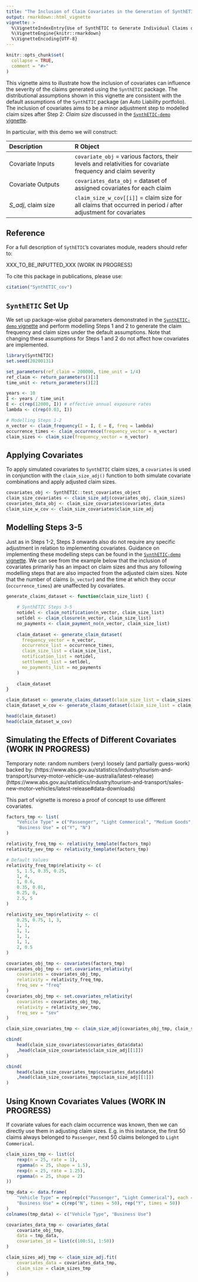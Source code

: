 ```yaml
---
title: "The Inclusion of Claim Covariates in the Generation of SynthETIC Claims"
output: rmarkdown::html_vignette
vignette: >
  %\VignetteIndexEntry{Use of SynthETIC to Generate Individual Claims of Realistic Features}
  %\VignetteEngine{knitr::rmarkdown}
  %\VignetteEncoding{UTF-8}
---
```


```r
knitr::opts_chunk$set(
  collapse = TRUE,
  comment = "#>"
)
```

This vignette aims to illustrate how the inclusion of covariates can influence the severity of the claims generated using the `SynthETIC` package. The distributional assumptions shown in this vignette are consistent with the default assumptions of the `SynthETIC` package (an Auto Liability portfolio). The inclusion of covariates aims to be a minor adjustment step to modelled claim sizes after Step 2: *Claim size* discussed in the [`SynthETIC-demo` vignette](SynthETIC-demo.html).

In particular, with this demo we will construct:

------------------------------------------------------------------------------------------
Description                     R Object
------------------------------- ----------------------------------------------------------
Covariate Inputs                `covariate_obj` = various factors, their levels and relativities for covariate frequency and claim severity

Covariate Outputs               `covariates_data_obj` = dataset of assigned covariates for each claim

*S_adj*, claim size             `claim_size_w_cov[[i]]` = claim size for all claims that occurred in period *i* after adjustment for covariates
------------------------------------------------------------------------------------------

Reference
---
For a full description of `SythETIC`'s covariates module, readers should refer to:

XXX_TO_BE_INPUTTED_XXX (WORK IN PROGRESS)

To cite this package in publications, please use:
```r
citation("SynthETIC_cov")
```

`SynthETIC` Set Up
---

We set up package-wise global parameters demonstrated in the [`SynthETIC-demo` vignette](SynthETIC-demo.html) and perform modelling Steps 1 and 2 to generate the claim frequency and claim sizes under the default assumptions. Note that changing these assumptions for Steps 1 and 2 do not affect how covariates are implemented.

```r
library(SynthETIC)
set.seed(20200131)

set_parameters(ref_claim = 200000, time_unit = 1/4)
ref_claim <- return_parameters()[1]
time_unit <- return_parameters()[2]

years <- 10
I <- years / time_unit
E <- c(rep(12000, I)) # effective annual exposure rates
lambda <- c(rep(0.03, I))

# Modelling Steps 1-2
n_vector <- claim_frequency(I = I, E = E, freq = lambda)
occurrence_times <- claim_occurrence(frequency_vector = n_vector)
claim_sizes <- claim_size(frequency_vector = n_vector)
```

Applying Covariates
---

To apply simulated covariates to `SynthETIC` claim sizes, a `covariates` is used in conjunction with the `claim_size_adj()` function to both simulate covariate combinations and apply adjusted claim sizes.

```r
covariates_obj <- SynthETIC::test_covariates_object
claim_size_covariates <- claim_size_adj(covariates_obj, claim_sizes)
covariates_data_obj <- claim_size_covariates$covariates_data
claim_size_w_cov <- claim_size_covariates$claim_size_adj
```

Modelling Steps 3-5
---

Just as in Steps 1-2, Steps 3 onwards also do not require any specific adjustment in relation to implementing covariates. Guidance on implementing these modelling steps can be found in the [`SynthETIC-demo` vignette](SynthETIC-demo.html). We can see from the example below that the inclusion of covariates primarily has an impact on claim sizes and thus any following modelling steps that are also impacted from the adjusted claim sizes. Note that the number of claims (`n_vector`) and the time at which they occur (`occurrence_times`) are unaffected by covariates.

```r
generate_claims_dataset <- function(claim_size_list) {
    
    # SynthETIC Steps 3-5
    notidel <- claim_notification(n_vector, claim_size_list)
    setldel <- claim_closure(n_vector, claim_size_list)
    no_payments <- claim_payment_no(n_vector, claim_size_list)
    
    claim_dataset <- generate_claim_dataset(
      frequency_vector = n_vector,
      occurrence_list = occurrence_times,
      claim_size_list = claim_size_list,
      notification_list = notidel,
      settlement_list = setldel,
      no_payments_list = no_payments
    )
    
    claim_dataset
}

claim_dataset <- generate_claims_dataset(claim_size_list = claim_sizes)
claim_dataset_w_cov <- generate_claims_dataset(claim_size_list = claim_size_w_cov)

head(claim_dataset)
head(claim_dataset_w_cov)
```

Simulating the Effects of Different Covariates (WORK IN PROGRESS)
---

Temporary note: random numbers (very) loosely (and partially guess-work) backed by:
(https://www.abs.gov.au/statistics/industry/tourism-and-transport/survey-motor-vehicle-use-australia/latest-release)
(https://www.abs.gov.au/statistics/industry/tourism-and-transport/sales-new-motor-vehicles/latest-release#data-downloads)

This part of vignette is moreso a proof of concept to use different covariates.

```r
factors_tmp <- list(
    "Vehicle Type" = c("Passenger", "Light Commerical", "Medium Goods", "Heavy Goods"),
    "Business Use" = c("Y", "N")
)

relativity_freq_tmp <- relativity_template(factors_tmp)
relativity_sev_tmp <- relativity_template(factors_tmp)

# Default Values
relativity_freq_tmp$relativity <- c(
    5, 1.5, 0.35, 0.25,
    1, 4,
    1, 0.6,
    0.35, 0.01,
    0.25, 0,
    2.5, 5
)

relativity_sev_tmp$relativity <- c(
    0.25, 0.75, 1, 3,
    1, 1,
    1, 1,
    1, 1,
    1, 1,
    2, 0.5
)

covariates_obj_tmp <- covariates(factors_tmp)
covariates_obj_tmp <- set.covariates_relativity(
    covariates = covariates_obj_tmp, 
    relativity = relativity_freq_tmp, 
    freq_sev = "freq"
)
covariates_obj_tmp <- set.covariates_relativity(
    covariates = covariates_obj_tmp, 
    relativity = relativity_sev_tmp, 
    freq_sev = "sev"
)

claim_size_covariates_tmp <- claim_size_adj(covariates_obj_tmp, claim_sizes)

cbind(
    head(claim_size_covariates$covariates_data$data)
    ,head(claim_size_covariates$claim_size_adj[[1]])
)

cbind(
    head(claim_size_covariates_tmp$covariates_data$data)
    ,head(claim_size_covariates_tmp$claim_size_adj[[1]])
)
```


Using Known Covariates Values (WORK IN PROGRESS)
---

If covariate values for each claim occurrence was known, then we can directly use them in adjusting claim sizes. E.g. in this instance, the first 50 claims always belonged to `Passenger`, next 50 claims belonged to `Light Commerical`.

```r
claim_sizes_tmp <- list(c(
    rexp(n = 25, rate = 1),
    rgamma(n = 25, shape = 1.5),
    rexp(n = 25, rate = 1.25),
    rgamma(n = 25, shape = 2)
))

tmp_data <- data.frame(
    "Vehicle Type" = rep(rep(c("Passenger", "Light Commerical"), each = 25), times = 2),
    "Business Use" = c(rep("N", times = 50), rep("Y", times = 50))
)
colnames(tmp_data) <- c("Vehicle Type", "Business Use")

covariates_data_tmp <- covariates_data(
    covariate_obj_tmp, 
    data = tmp_data, 
    covariates_id = list(c(100:51, 1:50))
)

claim_sizes_adj_tmp <- claim_size_adj.fit(
    covariates_data = covariates_data_tmp,
    claim_size = claim_sizes_tmp
)

```

